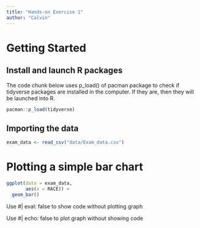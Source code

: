 ```yaml
---
title: "Hands-on Exercise 1"
author: "Calvin"
---
```


# Getting Started

## Install and launch R packages

The code chunk below uses p_load() of pacman package to check if tidyverse packages are installed in the computer. If they are, then they will be launched into R.

```r
pacman::p_load(tidyverse)
```

## Importing the data

```r
exam_data <- read_csv("data/Exam_data.csv")
```

# Plotting a simple bar chart

```r
ggplot(data = exam_data,
       aes(x = RACE)) +
  geom_bar()
```

Use #\| eval: false to show code without plotting graph

Use #\| echo: false to plot graph without showing code
